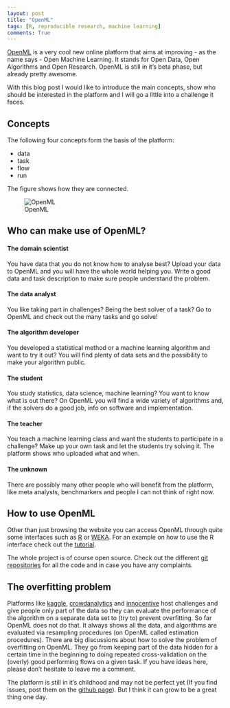 ```yaml
---
layout: post
title: "OpenML"
tags: [R, reproducible research, machine learning]
comments: True
---
```


[OpenML](http://www.openml.org/) is a very cool new online platform that aims at improving - 
as the name says - Open Machine Learning. It stands for Open Data, Open Algorithms and
Open Research. OpenML is still in it's beta phase, but already pretty awesome.

With this blog post I would like to introduce the main concepts, show who should be interested 
in the platform and I will go a little into a challenge it faces.

## Concepts
The following four concepts form the basis of the platform:

- data
- task 
- flow
- run

The figure shows how they are connected.

![OpenML](http://heidiseibold.github.io/figure/source/overview.png) 


## Who can make use of OpenML?

#### The domain scientist
You have data that you do not know how to analyse best? Upload your data to OpenML and you
will have the whole world helping you. Write a good data and task description to make sure
people understand the problem.

#### The data analyst
You like taking part in challenges? Being the best solver of a task? Go to OpenML and 
check out the many tasks and go solve!

#### The algorithm developer
You developed a statistical method or a machine learning algorithm and want to try it out?
You will find plenty of data sets and the possibility to make your algorithm public.

#### The student
You study statistics, data science, machine learning? You want to know what is out there?
On OpenML you will find a wide variety of algorithms and, if the solvers do a good job,
info on software and implementation.

#### The teacher
You teach a machine learning class and want the students to participate in a challenge?
Make up your own task and let the students try solving it. The platform shows who uploaded
what and when.

#### The unknown
There are possibly many other people who will benefit from the platform, like meta analysts,
benchmarkers and people I can not think of right now. 


## How to use OpenML
Other than just browsing the website you can access OpenML through quite some interfaces such
as [R](http://www.openml.org/guide#!r) or [WEKA](http://www.openml.org/guide#!plugin_weka).
For an example on how to use the R interface check out the
[tutorial](http://openml.github.io/openml-r/vignettes/OpenML.html).

The whole project is of course open source. Check out the different 
[git repositories](https://github.com/openml) for all the code and in case you have any 
complaints.


## The overfitting problem
Platforms like [kaggle](https://www.kaggle.com/), [crowdanalytics](https://www.crowdanalytix.com/) 
and [innocentive](https://www.innocentive.com/) host challenges and give people only
part of the data so they can evaluate the performance of the algorithm on a separate data
set to (try to) prevent overfitting. So far OpenML does not do that. It always shows 
all the data, and algorithms are evaluated via resampling procedures (on OpenML called
estimation procedures). There are big discussions about how to solve the problem of 
overfitting on OpenML. They go from keeping part of the data hidden for a certain time in
the beginning to doing repeated cross-validation on the (overly) good performing flows on
a given task. If you have ideas here, please don't hesitate to leave me a comment.

The platform is still in it's childhood and may not be perfect yet (If you find issues, post
them on the [github page](https://github.com/openml)). But I think it can grow to be a great thing one day.